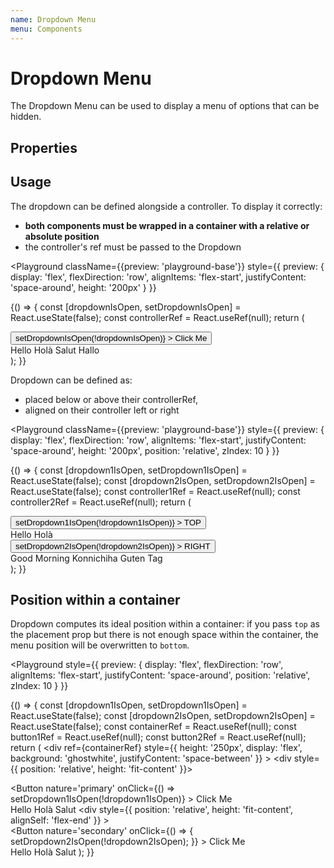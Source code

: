 ```yaml
---
name: Dropdown Menu
menu: Components
---
```



# Dropdown Menu

The Dropdown Menu can be used to display a menu of options that can be hidden.

## Properties

<Props of={DropdownMenu} />

## Usage

The dropdown can be defined alongside a controller. To display it correctly:

- **both components must be wrapped in a container with a relative or absolute position**
- the controller's ref must be passed to the Dropdown

<Playground
  className={{preview: 'playground-base'}}
  style={{
    preview: {
      display: 'flex',
      flexDirection: 'row',
      alignItems: 'flex-start',
      justifyContent: 'space-around',
      height: '200px'
    }
  }}
>
  {() => {
  const [dropdownIsOpen, setDropdownIsOpen] = React.useState(false);
  const controllerRef = React.useRef(null);
return (
<div style={{ position: 'relative' }}>
<div ref={controllerRef}>
<Button
nature='primary'
onClick={() => setDropdownIsOpen(!dropdownIsOpen)} >
Click Me
</Button>
</div>
<DropdownMenu
        isOpen={dropdownIsOpen}
        dockingSide='left'
        placement='bottom'
        controllerRef={controllerRef}
      >
<DropdownElement>Hello</DropdownElement>
<DropdownElement>Holà</DropdownElement>
<DropdownElement>Salut</DropdownElement>
<DropdownElement>Hallo</DropdownElement>
</DropdownMenu>
</div>
);
}}

</Playground>

Dropdown can be defined as:

- placed below or above their controllerRef,
- aligned on their controller left or right

<Playground
  className={{preview: 'playground-base'}}
  style={{
    preview: {
      display: 'flex',
      flexDirection: 'row',
      alignItems: 'flex-start',
      justifyContent: 'space-around',
      height: '200px',
      position: 'relative',
      zIndex: 10
    }
  }}
>
  {() => {
    const [dropdown1IsOpen, setDropdown1IsOpen] = React.useState(false);
    const [dropdown2IsOpen, setDropdown2IsOpen] = React.useState(false);
    const controller1Ref = React.useRef(null);
    const controller2Ref = React.useRef(null);
return (
  <div style={{display: 'flex', justifyContent: 'space-between', alignItems: 'center', width: "100%", height: "100%"}}>
    <div style={{ position: 'relative' }}>
      <div ref={controller1Ref}>
        <Button
        nature='primary'
        onClick={() => setDropdown1IsOpen(!dropdown1IsOpen)} >
          TOP
        </Button>
      </div>
      <DropdownMenu
      isOpen={dropdown1IsOpen}
      placement='top'
      controllerRef={controller1Ref}
      >
        <DropdownElement>Hello</DropdownElement>
        <DropdownElement>Holà</DropdownElement>
      </DropdownMenu>
    </div>
    <div style={{ position: 'relative' }}>
      <div ref={controller2Ref}>
        <Button
        nature='primary'
        onClick={() => setDropdown2IsOpen(!dropdown2IsOpen)} >
          RIGHT
        </Button>
      </div>
      <DropdownMenu
      isOpen={dropdown2IsOpen}
      dockingSide='right'
      controllerRef={controller2Ref}
      >
        <DropdownElement>Good Morning</DropdownElement>
        <DropdownElement>Konnichiha</DropdownElement>
        <DropdownElement>Guten Tag</DropdownElement>
      </DropdownMenu>
    </div>
  </div>
);
}}

</Playground>

## Position within a container

Dropdown computes its ideal position within a container:
if you pass `top` as the placement prop but there is not enough space within the container,
the menu position will be overwritten to `bottom`.

<Playground
  style={{
    preview: {
      display: 'flex',
      flexDirection: 'row',
      alignItems: 'flex-start',
      justifyContent: 'space-around',
      position: 'relative',
      zIndex: 10
    }
  }}
>
  {() => {
    const [dropdown1IsOpen, setDropdown1IsOpen] = React.useState(false);
    const [dropdown2IsOpen, setDropdown2IsOpen] = React.useState(false);
    const containerRef = React.useRef(null);
    const button1Ref = React.useRef(null);
    const button2Ref = React.useRef(null);
    return (
      <div
        ref={containerRef}
        style={{
          height: '250px',
          display: 'flex',
          background: 'ghostwhite',
          justifyContent: 'space-between'
        }}
      >
        <div style={{ position: 'relative', height: 'fit-content' }}>
          <div ref={button1Ref}>
            <Button
              nature='primary'
              onClick={() => setDropdown1IsOpen(!dropdown1IsOpen)}
            >
              Click Me
            </Button>
          </div>
          <DropdownMenu
            isOpen={dropdown1IsOpen}
            dockingSide='left'
            placement='top'
            containerRef={containerRef}
            controllerRef={button1Ref}
          >
            <DropdownElement>Hello</DropdownElement>
            <DropdownElement>Holà</DropdownElement>
            <DropdownElement>Salut</DropdownElement>
          </DropdownMenu>
        </div>
        <div
          style={{
            position: 'relative',
            height: 'fit-content',
            alignSelf: 'flex-end'
          }}
        >
          <div ref={button2Ref}>
            <Button
              nature='secondary'
              onClick={() => {
                setDropdown2IsOpen(!dropdown2IsOpen);
              }}
            >
              Click Me
            </Button>
          </div>
          <DropdownMenu
            isOpen={dropdown2IsOpen}
            dockingSide='left'
            placement='bottom'
            containerRef={containerRef}
            controllerRef={button2Ref}
          >
            <DropdownElement>Hello</DropdownElement>
            <DropdownElement>Holà</DropdownElement>
            <DropdownElement>Salut</DropdownElement>
          </DropdownMenu>
        </div>
      </div>
    );
  }}
</Playground>
